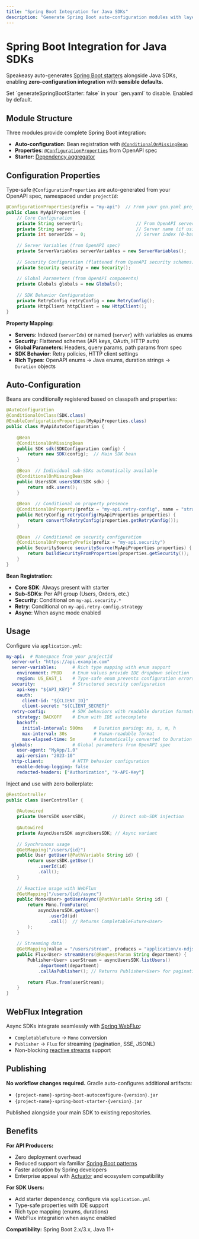 ```yaml
---
title: "Spring Boot Integration for Java SDKs"
description: "Generate Spring Boot auto-configuration modules with layered bean configuration and property-driven setup for Java SDKs."
---
```



# Spring Boot Integration for Java SDKs

Speakeasy auto-generates [Spring Boot starters](https://docs.spring.io/spring-boot/docs/current/reference/html/using.html#using.build-systems.starters) alongside Java SDKs, enabling **zero-configuration integration** with **sensible defaults**.

<Callout title="Configuration" type="info">
  Set `generateSpringBootStarter: false` in your `gen.yaml` to disable. Enabled by default.
</Callout>

## Module Structure

<FileTree>
  <FileTree.File name="build.gradle" />
  <FileTree.Folder name="src">
    <FileTree.Folder name="main">
      <FileTree.Folder name="java">
        <FileTree.Folder name="{package}">
          <FileTree.File name="SDK.java" />
          <FileTree.File name="AsyncSDK.java" />
          <FileTree.Folder name="models">
            <FileTree.File name="..." />
          </FileTree.Folder>
          <FileTree.Folder name="operations">
            <FileTree.File name="..." />
          </FileTree.Folder>
          <FileTree.Folder name="utils">
            <FileTree.File name="..." />
          </FileTree.Folder>
        </FileTree.Folder>
      </FileTree.Folder>
    </FileTree.Folder>
  </FileTree.Folder>
  <FileTree.Folder name="{project-name}-spring-boot-autoconfigure">
    <FileTree.File name="build.gradle" />
    <FileTree.Folder name="src">
      <FileTree.Folder name="main">
        <FileTree.Folder name="java">
          <FileTree.Folder name="{package}">
            <FileTree.File name="YourApiAutoConfiguration.java" />
            <FileTree.File name="YourApiProperties.java" />
          </FileTree.Folder>
        </FileTree.Folder>
        <FileTree.Folder name="resources">
          <FileTree.Folder name="META-INF">
            <FileTree.Folder name="spring">
              <FileTree.File name="org.springframework.boot.autoconfigure.AutoConfiguration.imports" />
            </FileTree.Folder>
          </FileTree.Folder>
        </FileTree.Folder>
      </FileTree.Folder>
    </FileTree.Folder>
  </FileTree.Folder>
  <FileTree.Folder name="{project-name}-spring-boot-starter">
    <FileTree.File name="build.gradle" />
  </FileTree.Folder>
</FileTree>

Three modules provide complete Spring Boot integration:
- **Auto-configuration**: Bean registration with [`@ConditionalOnMissingBean`](https://docs.spring.io/spring-boot/docs/current/api/org/springframework/boot/autoconfigure/condition/ConditionalOnMissingBean.html)
- **Properties**: [`@ConfigurationProperties`](https://docs.spring.io/spring-boot/docs/current/reference/html/features.html#features.external-config.typesafe-configuration-properties) from OpenAPI spec
- **Starter**: [Dependency aggregator](https://docs.spring.io/spring-boot/docs/current/reference/html/using.html#using.build-systems.starters)

## Configuration Properties

Type-safe `@ConfigurationProperties` are auto-generated from your OpenAPI spec, namespaced under `projectId`:

```java
@ConfigurationProperties(prefix = "my-api")  // From your gen.yaml projectId
public class MyApiProperties {
    // Core Configuration
    private String serverUrl;                    // From OpenAPI servers section
    private String server;                       // Server name (if using named servers)
    private int serverIdx = 0;                   // Server index (0-based, defaults to first server)
    
    // Server Variables (from OpenAPI spec)
    private ServerVariables serverVariables = new ServerVariables();
    
    // Security Configuration (flattened from OpenAPI security schemes)
    private Security security = new Security();
    
    // Global Parameters (from OpenAPI components)
    private Globals globals = new Globals();
    
    // SDK Behavior Configuration
    private RetryConfig retryConfig = new RetryConfig();
    private HttpClient httpClient = new HttpClient();
}
```

**Property Mapping:**
- **Servers**: Indexed (`serverIdx`) or named (`server`) with variables as enums
- **Security**: Flattened schemes (API keys, OAuth, HTTP auth)
- **Global Parameters**: Headers, query params, path params from spec
- **SDK Behavior**: Retry policies, HTTP client settings
- **Rich Types**: OpenAPI enums → Java enums, duration strings → `Duration` objects

## Auto-Configuration

Beans are conditionally registered based on classpath and properties:

```java
@AutoConfiguration
@ConditionalOnClass(SDK.class)
@EnableConfigurationProperties(MyApiProperties.class)
public class MyApiAutoConfiguration {
    
    @Bean
    @ConditionalOnMissingBean
    public SDK sdk(SDKConfiguration config) {
        return new SDK(config);  // Main SDK bean
    }
    
    @Bean  // Individual sub-SDKs automatically available
    @ConditionalOnMissingBean
    public UsersSDK usersSDK(SDK sdk) { 
        return sdk.users(); 
    }
    
    @Bean  // Conditional on property presence
    @ConditionalOnProperty(prefix = "my-api.retry-config", name = "strategy")
    public RetryConfig retryConfig(MyApiProperties properties) {
        return convertToRetryConfig(properties.getRetryConfig());
    }
    
    @Bean  // Conditional on security configuration
    @ConditionalOnPropertyPrefix(prefix = "my-api.security")
    public SecuritySource securitySource(MyApiProperties properties) {
        return buildSecurityFromProperties(properties.getSecurity());
    }
}
```

**Bean Registration:**
- **Core SDK**: Always present with starter
- **Sub-SDKs**: Per API group (Users, Orders, etc.)
- **Security**: Conditional on `my-api.security.*`
- **Retry**: Conditional on `my-api.retry-config.strategy`
- **Async**: When async mode enabled

## Usage

Configure via `application.yml`:

```yaml
my-api:  # Namespace from your projectId
  server-url: "https://api.example.com"
  server-variables:      # Rich type mapping with enum support
    environment: PROD    # Enum values provide IDE dropdown selection
    region: US_EAST_1    # Type-safe enum prevents configuration errors
  security:              # Structured security configuration
    api-key: "${API_KEY}"
    oauth:
      client-id: "${CLIENT_ID}"
      client-secret: "${CLIENT_SECRET}"
  retry-config:          # SDK behaviors with readable duration formats
    strategy: BACKOFF    # Enum with IDE autocomplete
    backoff:
      initial-interval: 500ms    # Duration parsing: ms, s, m, h
      max-interval: 30s          # Human-readable format
      max-elapsed-time: 5m       # Automatically converted to Duration objects
  globals:               # Global parameters from OpenAPI spec
    user-agent: "MyApp/1.0"
    api-version: "2023-10"
  http-client:           # HTTP behavior configuration
    enable-debug-logging: false
    redacted-headers: ["Authorization", "X-API-Key"]
```

Inject and use with zero boilerplate:

```java
@RestController
public class UserController {
    
    @Autowired
    private UsersSDK usersSDK;          // Direct sub-SDK injection
    
    @Autowired 
    private AsyncUsersSDK asyncUsersSDK; // Async variant
    
    // Synchronous usage
    @GetMapping("/users/{id}")
    public User getUser(@PathVariable String id) {
        return usersSDK.getUser()
            .userId(id)
            .call();
    }
    
    // Reactive usage with WebFlux
    @GetMapping("/users/{id}/async")
    public Mono<User> getUserAsync(@PathVariable String id) {
        return Mono.fromFuture(
            asyncUsersSDK.getUser()
                .userId(id)
                .call()  // Returns CompletableFuture<User>
        );
    }
    
    // Streaming data
    @GetMapping(value = "/users/stream", produces = "application/x-ndjson")
    public Flux<User> streamUsers(@RequestParam String department) {
        Publisher<User> userStream = asyncUsersSDK.listUsers()
            .department(department)
            .callAsPublisher(); // Returns Publisher<User> for pagination
        
        return Flux.from(userStream);
    }
}
```

## WebFlux Integration

Async SDKs integrate seamlessly with [Spring WebFlux](https://docs.spring.io/spring-framework/docs/current/reference/html/web-reactive.html):
- `CompletableFuture` → `Mono` conversion
- `Publisher` → `Flux` for streaming (pagination, SSE, JSONL)
- Non-blocking [reactive streams](https://docs.spring.io/spring-framework/docs/current/reference/html/web-reactive.html#webflux-reactive-streams) support

## Publishing

**No workflow changes required.** Gradle auto-configures additional artifacts:
- `{project-name}-spring-boot-autoconfigure-{version}.jar`
- `{project-name}-spring-boot-starter-{version}.jar`

Published alongside your main SDK to existing repositories.

## Benefits

**For API Producers:**
- Zero deployment overhead
- Reduced support via familiar [Spring Boot patterns](https://docs.spring.io/spring-boot/docs/current/reference/html/using.html)
- Faster adoption by Spring developers
- Enterprise appeal with [Actuator](https://docs.spring.io/spring-boot/docs/current/reference/html/actuator.html) and ecosystem compatibility

**For SDK Users:**
- Add starter dependency, configure via `application.yml`
- Type-safe properties with IDE support
- Rich type mapping (enums, durations)
- WebFlux integration when async enabled

**Compatibility:** Spring Boot 2.x/3.x, Java 11+
